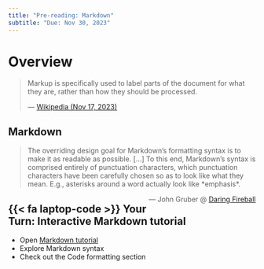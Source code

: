 ```yaml
---
title: "Pre-reading: Markdown"
subtitle: "Due: Nov 30, 2023"
---
```


# Overview

> Markup is specifically used to label parts of the document for what they are, rather than how they should be processed.
>
> --- [Wikipedia (Nov 17, 2023)](https://en.wikipedia.org/wiki/Markup_language)

## Markdown

> The overriding design goal for Markdown's formatting syntax is to make it as readable as possible.
> \[...\] To this end, Markdown's syntax is comprised entirely of punctuation characters, which punctuation characters have been carefully chosen so as to look like what they mean.
> E.g., asterisks around a word actually look like \*emphasis\*.
>
> [--- John Gruber @ [Daring Fireball](https://daringfireball.net/projects/markdown/)]{style="float:right"}

## {{< fa laptop-code >}} Your Turn: Interactive Markdown tutorial

-   Open [Markdown tutorial](https://commonmark.org/help/tutorial/)
-   Explore Markdown syntax
-   Check out the Code formatting section
